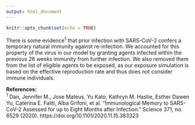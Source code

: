 ```yaml
---
output: html_document
---
```


```r
knitr::opts_chunk$set(echo = TRUE)
```

There is some evidence^1^ that prior infection with SARS-CoV-2 confers a temporary natural immunity against re-infection. We accounted for this property of the virus in our model by granting agents infected within the previous 26 weeks immunity from further infection. We also removed them from the list of eligible agents to be exposed, as our exposure simulation is based on the effective reproduction rate and thus does not consider immune individuals.

**References:**  
^1^ Dan, Jennifer M., Jose Mateus, Yu Kato, Kathryn M. Hastie, Esther Dawen Yu, Caterina E. Faliti, Alba Grifoni, et al. “Immunological Memory to SARS-CoV-2 Assessed for up to Eight Months after Infection.” Science 371, no. 6529 (2020). https://doi.org/10.1101/2020.11.15.383323